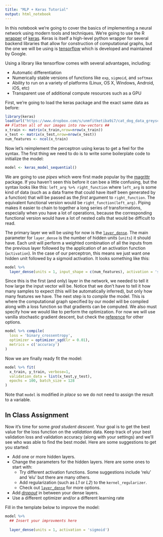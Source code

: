 ```yaml
---
title: "MLP + Keras Tutorial"
output: html_notebook
---
```


In this notebook we're going to cover the basics of implementing a neural network using modern tools and techniques. We're going to use the R [wrapper](https://keras.rstudio.com) of [keras](https://keras.rstudio.com). Keras is itself a high-level python wrapper for several backend libraries that allow for construction of computational graphs, but the one we will be using is [tensorflow](https://www.tensorflow.org) which is developed and maintained by Google.

Using a library like tensorflow comes with several advantages, including:

- Automatic differentiation
- Numerically stable versions of functions like `exp`, `sigmoid`, and `softmax`
- Ability to run on a variety of platforms (Linux, OS X, Windows, Android, iOS, etc)
- Transparent use of additional compute resources such as a GPU

First, we're going to load the keras package and the exact same data as before:
```r
library(keras)
load(url("https://www.dropbox.com/s/unmfitketiba9i7/cat_dog_data_greyscale.RData?dl=1"))
## Flatten all of our images into row-vectors ##
x_train <- matrix(x_train,nrow=nrow(x_train))
x_test <- matrix(x_test,nrow=nrow(x_test))
num_features <- ncol(x_train)
```

Now let's reimplement the perceptron using keras to get a feel for the syntax. The first thing we need to do is to write some boilerplate code to initialize the model:
```r
model <- keras_model_sequential() 
```
We are going to use _pipes_ which were first made popular by the [magrittr](https://cran.r-project.org/web/packages/magrittr/vignettes/magrittr.html) package. If you haven't seen this before it can bee a little confusing, but the syntax looks like this: `left_arg %>% right_function` where `left_arg` is some kind of data (such as a data frame that could have itself been generated by a function) that will be passed as the _first_ argument to `right_function`. The equivalent functional version would be `right_function(left_arg)`. Piping makes it easier to chain to together a long series of transformations, especially when you have a lot of operations, because the corresponding functional version would have a lot of nested calls that would be difficult to read. 

The primary layer we will be using for now is the [`layer_dense`](https://keras.rstudio.com/reference/layer_dense.html). The main parameter for `layer_dense` is the number of hidden units (`units`) it should have. Each unit will perform a weighted combination of all the inputs from the previous layer followed by the application of an activation function (`activation`). In the case of our perceptron, this means we just want one hidden unit followed by a sigmoid activation. It looks something like this:
```r
model %>%
  layer_dense(units = 1, input_shape = c(num_features), activation = 'sigmoid')
```

Since this is the first (and only) layer in the network, we needed to tell it how large the input vector will be. Notice that we don't have to tell it how many samples to expect (this will be automatically inferred), but only how many features we have. The next step is to _compile_ the model. This is where the computational graph specified by our model will be compiled along with a loss function so that gradients can be computed. We also must specify how we would like to perform the optimization. For now we will use vanilla stochastic gradient descent, but check the [reference](https://keras.rstudio.com/reference/index.html) for other options. 
```r
model %>% compile(
  loss = 'binary_crossentropy',
  optimizer = optimizer_sgd(lr = 0.01),
  metrics = c('accuracy')
)
```

Now we are finally ready fit the model: 
```r
model %>% fit(
  x_train, y_train, verbose=1,
  validation_data = list(x_test,y_test),
  epochs = 100, batch_size = 128
)
```
Note that `model` is modified _in place_ so we do not need to assign the result to a variable.

## In Class Assignment 
Now it's time for some *grad student descent*. Your goal is to get the best value for the loss function on the *validation* data. Keep track of your best validation loss and validation accuracy (along with your settings) and we'll see who was able to find the best model.  Here are some suggestions to get you started:

- Add one or more hidden layers.
- Change the parameters for the hidden layers. Here are some ones to start with:
  - Try different activation functions. Some suggestions include 'relu' and 'elu' but there are many others.
  - Add regularization (such as _L1_ or _L2_) to the `kernel_regularizer`.
  - Check out [`layer_dense`](https://keras.rstudio.com/reference/layer_dense.html) for more options.
- Add [_dropout_](https://keras.rstudio.com/reference/layer_dropout.html) in between your dense layers.
- Use a different optimizer and/or a different learning rate

Fill in the template below to improve the model:
```r
model %>%
  ## Insert your improvments here
  
  layer_dense(units = 1, activation = 'sigmoid')
```

